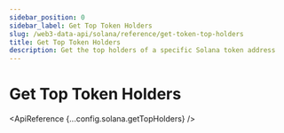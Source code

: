 ```yaml
---
sidebar_position: 0
sidebar_label: Get Top Token Holders
slug: /web3-data-api/solana/reference/get-token-top-holders
title: Get Top Token Holders
description: Get the top holders of a specific Solana token address
---
```



# Get Top Token Holders

<EthereumApiBanner
  customTitle="Looking for token holders on EVM?"
  customText="Access token holders on EVM using our API."
  customButtonText="Explore EVM API"
  customButtonLink="/web3-data-api/evm/reference/get-token-holders"
/>

<ApiReference {...config.solana.getTopHolders} />
